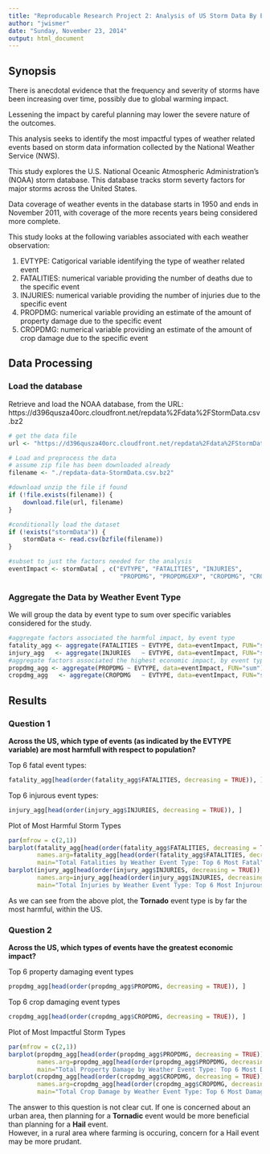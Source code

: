 ```yaml
---
title: "Reproducable Research Project 2: Analysis of US Storm Data By Event Type and Impact"
author: "jwismer"
date: "Sunday, November 23, 2014"
output: html_document
---
```


## Synopsis
There is anecdotal evidence that the frequency and severity of storms have been increasing over time,
possibly due to global warming impact. 

Lessening the impact by careful planning may lower the severe nature of the outcomes.  

This analysis seeks to identify the most impactful types of weather related events based on
storm data information collected by the National Weather Service (NWS).

This study explores the U.S. National Oceanic Atmospheric Administration's (NOAA) storm
database.  This database tracks storm severty factors for major storms across the United States.

Data coverage of weather events in the database starts in 1950 and ends in November 2011, with coverage
of the more recents years being considered more complete.

This study looks at the following variables associated with each weather observation:

1. EVTYPE:      Catigorical variable identifying the type of weather related event
2. FATALITIES:  numerical variable providing the number of deaths due to the specific event
3. INJURIES:    numerical variable providing the number of injuries due to the specific event
4. PROPDMG:     numerical variable providing an estimate of the amount of property damage due to the specific event
5. CROPDMG:     numerical variable providing an estimate of the amount of crop damage due to the specific event

## Data Processing

### Load the database
Retrieve and load the NOAA database, from the URL:
https://d396qusza40orc.cloudfront.net/repdata%2Fdata%2FStormData.csv.bz2

```r
# get the data file
url <- "https://d396qusza40orc.cloudfront.net/repdata%2Fdata%2FStormData.csv.bz2"

# Load and preprocess the data
# assume zip file has been downloaded already
filename <- "./repdata-data-StormData.csv.bz2"

#download unzip the file if found
if (!file.exists(filename)) {
    download.file(url, filename)
}

#conditionally load the dataset
if (!exists("stormData")) {
    stormData <- read.csv(bzfile(filename))
}

#subset to just the factors needed for the analysis
eventImpact <- stormData[ , c("EVTYPE", "FATALITIES", "INJURIES", 
                               "PROPDMG", "PROPDMGEXP", "CROPDMG", "CROPDMGEXP")]
```

### Aggregate the Data by Weather Event Type
We will group the data by event type to sum over specific variables considered for the study.

```r
#aggregate factors associated the harmful impact, by event type
fatality_agg <- aggregate(FATALITIES ~ EVTYPE, data=eventImpact, FUN="sum")
injury_agg   <- aggregate(INJURIES   ~ EVTYPE, data=eventImpact, FUN="sum")
#aggregate factors associated the highest economic impact, by event type
propdmg_agg <- aggregate(PROPDMG ~ EVTYPE, data=eventImpact, FUN="sum")
cropdmg_agg   <- aggregate(CROPDMG   ~ EVTYPE, data=eventImpact, FUN="sum")
```

## Results

### Question 1
**Across the US, which type of events (as indicated by the EVTYPE variable) are
most harmfull with respect to population?**

Top 6 fatal event types:  
```r
fatality_agg[head(order(fatality_agg$FATALITIES, decreasing = TRUE)), ]
```

Top 6 injurous event types:
```r
injury_agg[head(order(injury_agg$INJURIES, decreasing = TRUE)), ]
```
Plot of Most Harmful Storm Types
```r
par(mfrow = c(2,1))
barplot(fatality_agg[head(order(fatality_agg$FATALITIES, decreasing = TRUE)), "FATALITIES"], 
        names.arg=fatality_agg[head(order(fatality_agg$FATALITIES, decreasing = TRUE)), "EVTYPE"],
        main="Total Fatalities by Weather Event Type: Top 6 Most Fatal", ylab="Total Fatalities")
barplot(injury_agg[head(order(injury_agg$INJURIES, decreasing = TRUE)), "INJURIES"], 
        names.arg=injury_agg[head(order(injury_agg$INJURIES, decreasing = TRUE)), "EVTYPE"],
        main="Total Injuries by Weather Event Type: Top 6 Most Injurous", ylab="Total Injuries")
```

As we can see from the above plot, the **Tornado** event type is by far the most harmful, 
within the US.

### Question 2
**Across the US, which types of events have the greatest economic impact?**

Top 6 property damaging event types
```r
propdmg_agg[head(order(propdmg_agg$PROPDMG, decreasing = TRUE)), ]
```

Top 6 crop damaging event types
```r
cropdmg_agg[head(order(cropdmg_agg$CROPDMG, decreasing = TRUE)), ]
```

Plot of Most Impactful Storm Types
```r
par(mfrow = c(2,1))
barplot(propdmg_agg[head(order(propdmg_agg$PROPDMG, decreasing = TRUE)), "PROPDMG"], 
        names.arg=propdmg_agg[head(order(propdmg_agg$PROPDMG, decreasing = TRUE)), "EVTYPE"],
        main="Total Property Damage by Weather Event Type: Top 6 Most Damaging", ylab="Total Damage")
barplot(cropdmg_agg[head(order(cropdmg_agg$CROPDMG, decreasing = TRUE)), "CROPDMG"], 
        names.arg=cropdmg_agg[head(order(cropdmg_agg$CROPDMG, decreasing = TRUE)), "EVTYPE"],
        main="Total Crop Damage by Weather Event Type: Top 6 Most Damaging", ylab="Total Damage")

```

The answer to this question is not clear cut.  If one is concerned about an urban area, then planning
for a **Tornadic** event would be more beneficial than planning for a **Hail** event.  
However, in a rural area where farming is occuring, concern for a Hail event may be more prudant.
